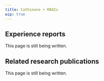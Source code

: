 ---
title: Cathinone + MAOIs
wip: true
---

## Experience reports

This page is still being written.

## Related research publications

This page is still being written.

